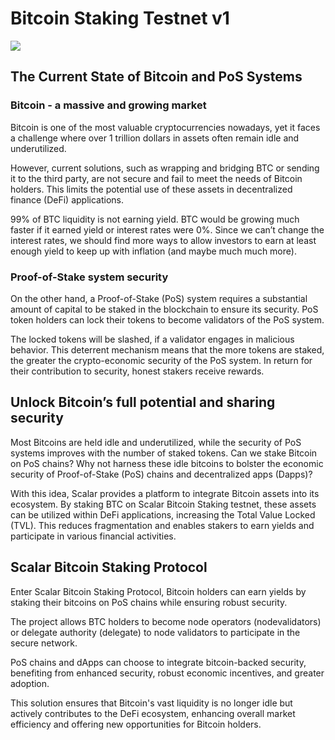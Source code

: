 # Bitcoin Staking Testnet v1

![](/docs/scalar-testnet/bitcoin_staking_testnet_v1.png)

## The Current State of Bitcoin and PoS Systems

### Bitcoin - a massive and growing market

Bitcoin is one of the most valuable cryptocurrencies nowadays, yet it faces a challenge where over 1 trillion dollars in assets often remain idle and underutilized.

However, current solutions, such as wrapping and bridging BTC or sending it to the third party, are not secure and fail to meet the needs of Bitcoin holders. This limits the potential use of these assets in decentralized finance (DeFi) applications.

99% of BTC liquidity is not earning yield. BTC would be growing much faster if it earned yield or interest rates were 0%. Since we can’t change the interest rates, we should find more ways to allow investors to earn at least enough yield to keep up with inflation (and maybe much much more).

### Proof-of-Stake system security

On the other hand, a Proof-of-Stake (PoS) system requires a substantial amount of capital to be staked in the blockchain to ensure its security. PoS token holders can lock their tokens to become validators of the PoS system.

The locked tokens will be slashed, if a validator engages in malicious behavior. This deterrent mechanism means that the more tokens are staked, the greater the crypto-economic security of the PoS system. In return for their contribution to security, honest stakers receive rewards.

## Unlock Bitcoin’s full potential and sharing security

Most Bitcoins are held idle and underutilized, while the security of PoS systems improves with the number of staked tokens. Can we stake Bitcoin on PoS chains? Why not harness these idle bitcoins to bolster the economic security of Proof-of-Stake (PoS) chains and decentralized apps (Dapps)?

With this idea, Scalar provides a platform to integrate Bitcoin assets into its ecosystem. By staking BTC on Scalar Bitcoin Staking testnet, these assets can be utilized within DeFi applications, increasing the Total Value Locked (TVL). This reduces fragmentation and enables stakers to earn yields and participate in various financial activities.

## Scalar Bitcoin Staking Protocol

Enter Scalar Bitcoin Staking Protocol, Bitcoin holders can earn yields by staking their bitcoins on PoS chains while ensuring robust security.

The project allows BTC holders to become node operators (node ​​validators) or delegate authority (delegate) to node validators to participate in the secure network.

PoS chains and dApps can choose to integrate bitcoin-backed security, benefiting from enhanced security, robust economic incentives, and greater adoption.

This solution ensures that Bitcoin's vast liquidity is no longer idle but actively contributes to the DeFi ecosystem, enhancing overall market efficiency and offering new opportunities for Bitcoin holders.
